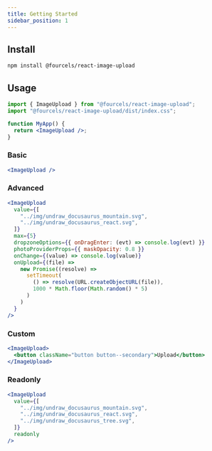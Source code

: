 ```yaml
---
title: Getting Started
sidebar_position: 1
---
```


## Install

```bash npm2yarn
npm install @fourcels/react-image-upload
```

## Usage

```jsx
import { ImageUpload } from "@fourcels/react-image-upload";
import "@fourcels/react-image-upload/dist/index.css";

function MyApp() {
  return <ImageUpload />;
}
```

### Basic

```jsx live
<ImageUpload />
```

### Advanced

```jsx live
<ImageUpload
  value={[
    "../img/undraw_docusaurus_mountain.svg",
    "../img/undraw_docusaurus_react.svg",
  ]}
  max={5}
  dropzoneOptions={{ onDragEnter: (evt) => console.log(evt) }}
  photoProviderProps={{ maskOpacity: 0.8 }}
  onChange={(value) => console.log(value)}
  onUpload={(file) =>
    new Promise((resolve) =>
      setTimeout(
        () => resolve(URL.createObjectURL(file)),
        1000 * Math.floor(Math.random() * 5)
      )
    )
  }
/>
```

### Custom

```jsx live
<ImageUpload>
  <button className="button button--secondary">Upload</button>
</ImageUpload>
```

### Readonly

```jsx live
<ImageUpload
  value={[
    "../img/undraw_docusaurus_mountain.svg",
    "../img/undraw_docusaurus_react.svg",
    "../img/undraw_docusaurus_tree.svg",
  ]}
  readonly
/>
```
